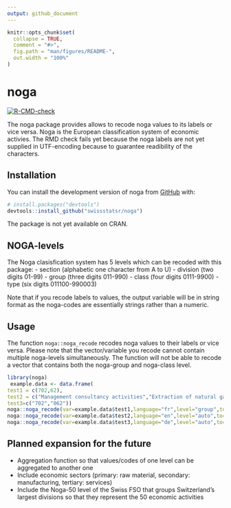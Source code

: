 ```yaml
---
output: github_document
---
```


<!-- README.md is generated from README.Rmd. Please edit that file -->

```r
knitr::opts_chunk$set(
  collapse = TRUE,
  comment = "#>",
  fig.path = "man/figures/README-",
  out.width = "100%"
)
```

# noga

<!-- badges: start -->
[![R-CMD-check](https://github.com/SwissStatsR/noga/actions/workflows/R-CMD-check.yaml/badge.svg)](https://github.com/SwissStatsR/noga/actions/workflows/R-CMD-check.yaml)
  <!-- badges: end -->

The noga package provides allows to recode noga values to its labels or vice versa. Noga is the European classification system of economic activies. The RMD check fails yet because the noga labels are not yet supplied in UTF-encoding because to guarantee readibility of the characters.

## Installation

You can install the development version of noga from [GitHub](https://github.com/) with:

``` r
# install.packages("devtools")
devtools::install_github("swissstatsr/noga")
```

The package is not yet available on CRAN.

## NOGA-levels

The Noga clasisfication system has 5 levels which can be recoded with this package:
- section (alphabetic one character from A to U)
- division (two digits 01-99)
- group (three digits 011-990)
- class (four digits 0111-9900)
- type (six digits 011100-990003)

Note that if you recode labels to values, the output variable will be in string format as the noga-codes are essentially strings rather than a numeric.

## Usage

The function `noga::noga_recode` recodes noga values to their labels or vice versa. Please note that the vector/variable you recode cannot contain multiple noga-levels simultaneously. The function will not be able to recode a vector that contains both the noga-group and noga-class level.

```r
library(noga)
 example.data <- data.frame(
test1 = c(702,62),
test2 = c("Management consultancy activities","Extraction of natural gas"),
test3=c("702","062"))
noga::noga_recode(var=example.data$test1,language="fr",level="group",to="auto")
noga::noga_recode(var=example.data$test2,language="en",level="auto",to="values")
noga::noga_recode(var=example.data$test3,language="de",level="auto",to="auto")
```

## Planned expansion for the future
- Aggregation function so that values/codes of one level can be aggregated to another one
- Include economic sectors (primary: raw material, secondary: manufacturing, tertiary: services)
- Include the Noga-50 level of the Swiss FSO that groups Switzerland's largest divisions so that they represent the 50 economic activities   
